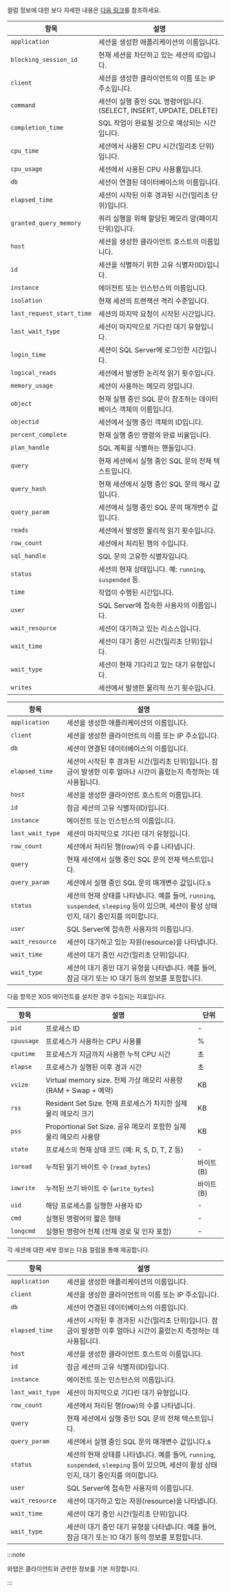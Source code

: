<Title level={props.level} hashid="column-info" >컬럼 정보 안내</Title>

<InDoc pages="instance-monitoring,multi-instance-monitoring,analysis-count-trend">

컬럼 정보에 대한 보다 자세한 내용은 [다음 링크](https://learn.microsoft.com/en-us/sql/sql-server/?view=sql-server-ver16)를 참조하세요.

<Tabs groupId="db-columns">

<TabItem value="activesession" label="Active session">

| 항목 | 설명 |
| -- | -- |
| `application` | 세션을 생성한 애플리케이션의 이름입니다. |
| `blocking_session_id` | 현재 세션을 차단하고 있는 세션의 ID입니다. |
| `client` | 세션을 생성한 클라이언트의 이름 또는 IP 주소입니다. |
| `command` | 세션이 실행 중인 SQL 명령어입니다. (SELECT, INSERT, UPDATE, DELETE) |
| `completion_time` | SQL 작업이 완료될 것으로 예상되는 시간입니다.|
| `cpu_time`| 세션에서 사용된 CPU 시간(밀리초 단위)입니다. |
| `cpu_usage` | 세션에서 사용된 CPU 사용률입니다. |
| `db` | 세션이 연결된 데이터베이스의 이름입니다.|
| `elapsed_time`| 세션이 시작된 이후 경과된 시간(밀리초 단위)입니다. |
| `granted_query_memory` | 쿼리 실행을 위해 할당된 메모리 양(페이지 단위)입니다. |
| `host`| 세션을 생성한 클라이언트 호스트의 이름입니다. |
| `id`| 세션을 식별하기 위한 고유 식별자(ID)입니다. |
| `instance`| 에이전트 또는 인스턴스의 이름입니다. |
| `isolation` | 현재 세션의 트랜잭션 격리 수준입니다. |
| `last_request_start_time` | 세션의 마지막 요청이 시작된 시간입니다. |
| `last_wait_type` | 세션이 마지막으로 기다린 대기 유형입니다. |
| `login_time` | 세션이 SQL Server에 로그인한 시간입니다.|
| `logical_reads` | 세션에서 발생한 논리적 읽기 횟수입니다. |
| `memory_usage`| 세션이 사용하는 메모리 양입니다.|
| `object` | 현재 실행 중인 SQL 문이 참조하는 데이터베이스 객체의 이름입니다. |
| `objectid`| 세션에서 실행 중인 객체의 ID입니다. |
| `percent_complete`| 현재 실행 중인 명령의 완료 비율입니다. |
| `plan_handle` | SQL 계획을 식별하는 핸들입니다. |
| `query`| 현재 세션에서 실행 중인 SQL 문의 전체 텍스트입니다. |
| `query_hash`| 현재 세션에서 실행 중인 SQL 문의 해시 값입니다. |
| `query_param` | 세션에서 실행 중인 SQL 문의 매개변수 값입니다. |
| `reads` | 세션에서 발생한 물리적 읽기 횟수입니다. |
| `row_count` | 세션에서 처리된 행의 수입니다. |
| `sql_handle` | SQL 문의 고유한 식별자입니다. |
| `status` | 세션의 현재 상태입니다. 예: `running`, `suspended` 등. |
| `time` | 작업이 수행된 시간입니다. |
| `user` | SQL Server에 접속한 사용자의 이름입니다. |
| `wait_resource` | 세션이 대기하고 있는 리소스입니다. |
| `wait_time` | 세션이 대기 중인 시간(밀리초 단위)입니다. |
| `wait_type` | 세션이 현재 기다리고 있는 대기 유형입니다. |
| `writes` | 세션에서 발생한 물리적 쓰기 횟수입니다. |

</TabItem>

<TabItem value="locktree" label="Lock tree">

| 항목 | 설명 |
| -- | -- |
| `application` | 세션을 생성한 애플리케이션의 이름입니다. |
| `client` | 세션을 생성한 클라이언트의 이름 또는 IP 주소입니다. |
| `db` | 세션이 연결된 데이터베이스의 이름입니다. |
| `elapsed_time` | 세션이 시작된 후 경과된 시간(밀리초 단위)입니다. 잠금이 발생한 이후 얼마나 시간이 흘렀는지 측정하는 데 사용됩니다. |
| `host` | 세션을 생성한 클라이언트 호스트의 이름입니다. |
| `id` | 잠금 세션의 고유 식별자(ID)입니다. |
| `instance`| 에이전트 또는 인스턴스의 이름입니다. |
| `last_wait_type` | 세션이 마지막으로 기다린 대기 유형입니다. |
| `row_count` | 세션에서 처리된 행(row)의 수를 나타냅니다. |
| `query`| 현재 세션에서 실행 중인 SQL 문의 전체 텍스트입니다. |
| `query_param` | 세션에서 실행 중인 SQL 문의 매개변수 값입니다.s |
| `status` | 세션의 현재 상태를 나타냅니다. 예를 들어, `running`, `suspended`, `sleeping` 등이 있으며, 세션이 활성 상태인지, 대기 중인지를 의미합니다. |
| `user` | SQL Server에 접속한 사용자의 이름입니다. |
| `wait_resource` | 세션이 대기하고 있는 자원(resource)을 나타냅니다. |
| `wait_time` | 세션이 대기 중인 시간(밀리초 단위)입니다. |
| `wait_type` | 세션이 대기 중인 대기 유형을 나타냅니다. 예를 들어, 잠금 대기 또는 IO 대기 등의 정보를 포함합니다. |

</TabItem>

<TabItem value="process-info" label="Process information">

다음 항목은 XOS 에이전트를 설치한 경우 수집되는 지표입니다.

| 항목       | 설명                                                          | 단위        |
|------------|-------------------------------------------------------------|-------------|
| `pid`      | 프로세스 ID                                                   | -           |
| `cpuusage` | 프로세스가 사용하는 CPU 사용률                                     | %           |
| `cputime`  | 프로세스가 지금까지 사용한 누적 CPU 시간                             | 초           |
| `elapse`   | 프로세스가 실행된 이후 경과 시간                                     | 초          |
| `vsize`    | Virtual memory size. 전체 가상 메모리 사용량 (RAM + Swap + 예약)    | KB          |
| `rss`      | Resident Set Size. 현재 프로세스가 차지한 실제 물리 메모리 크기         | KB          |
| `pss`      | Proportional Set Size. 공유 메모리 포함한 실제 물리 메모리 사용량      | KB          |
| `state`    | 프로세스의 현재 상태 코드 (예: R, S, D, T, Z 등)                    | -           |
| `ioread`   | 누적된 읽기 바이트 수 (`read_bytes`)                              | 바이트 (B)   |
| `iowrite`  | 누적된 쓰기 바이트 수 (`write_bytes`)                             | 바이트 (B)   |
| `uid`      | 해당 프로세스를 실행한 사용자 ID                                    | -           |
| `cmd`      | 실행된 명령어의 짧은 형태                                          | -           |
| `longcmd`  | 실행된 명령어 전체 (전체 경로 및 인자 포함)                           | -           |

</TabItem>

</Tabs>

</InDoc>

<InDoc pages="analysis-lock-tree">

각 세션에 대한 세부 정보는 다음 컬럼을 통해 제공합니다.

| 항목 | 설명 |
| -- | -- |
| `application` | 세션을 생성한 애플리케이션의 이름입니다. |
| `client` | 세션을 생성한 클라이언트의 이름 또는 IP 주소입니다. |
| `db` | 세션이 연결된 데이터베이스의 이름입니다. |
| `elapsed_time` | 세션이 시작된 후 경과된 시간(밀리초 단위)입니다. 잠금이 발생한 이후 얼마나 시간이 흘렀는지 측정하는 데 사용됩니다. |
| `host` | 세션을 생성한 클라이언트 호스트의 이름입니다. |
| `id` | 잠금 세션의 고유 식별자(ID)입니다. |
| `instance`| 에이전트 또는 인스턴스의 이름입니다. |
| `last_wait_type` | 세션이 마지막으로 기다린 대기 유형입니다. |
| `row_count` | 세션에서 처리된 행(row)의 수를 나타냅니다. |
| `query`| 현재 세션에서 실행 중인 SQL 문의 전체 텍스트입니다. |
| `query_param` | 세션에서 실행 중인 SQL 문의 매개변수 값입니다.s |
| `status` | 세션의 현재 상태를 나타냅니다. 예를 들어, `running`, `suspended`, `sleeping` 등이 있으며, 세션이 활성 상태인지, 대기 중인지를 의미합니다. |
| `user` | SQL Server에 접속한 사용자의 이름입니다. |
| `wait_resource` | 세션이 대기하고 있는 자원(resource)을 나타냅니다. |
| `wait_time` | 세션이 대기 중인 시간(밀리초 단위)입니다. |
| `wait_type` | 세션이 대기 중인 대기 유형을 나타냅니다. 예를 들어, 잠금 대기 또는 IO 대기 등의 정보를 포함합니다. |

</InDoc>

:::note

와탭은 클라이언트와 관련한 정보를 기본 저장합니다.

:::
